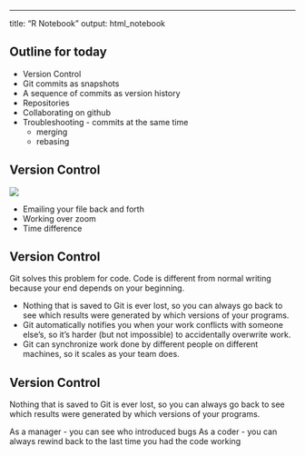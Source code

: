 ---
title: "R Notebook"
output: html_notebook

## Outline for today
* Version Control
* Git commits as snapshots
* A sequence of commits as version history
* Repositories
* Collaborating on github
* Troubleshooting - commits at the same time
  * merging
  * rebasing
  
## Version Control

![](../img/version_control.png)

* Emailing your file back and forth
* Working over zoom
* Time difference

## Version Control

Git solves this problem for code.
Code is different from normal writing because your end depends on your beginning. 

* Nothing that is saved to Git is ever lost, so you can always go back to see which results were generated by which versions of your programs.
* Git automatically notifies you when your work conflicts with someone else's, so it's harder (but not impossible) to accidentally overwrite work.
* Git can synchronize work done by different people on different machines, so it scales as your team does.

## Version Control

Nothing that is saved to Git is ever lost, so you can always go back to see which results were generated by which versions of your programs.

As a manager - you can see who introduced bugs
As a coder - you can always rewind back to the last time you had the code working








